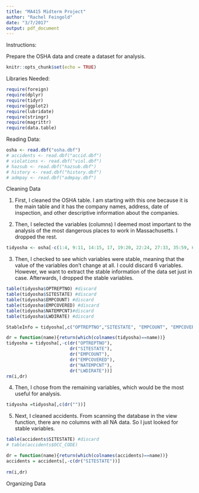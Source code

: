 ```yaml
---
title: "MA415 Midterm Project"
author: "Rachel Feingold"
date: "3/7/2017"
output: pdf_document
---
```

Instructions:

Prepare the OSHA data and create a dataset for analysis.
```r
knitr::opts_chunk$set(echo = TRUE)
```
Libraries Needed:
```r
require(foreign)
require(dplyr)
require(tidyr)
require(ggplot2)
require(lubridate)
require(stringr)
require(magrittr)
require(data.table)
```


Reading Data:
```r
osha <- read.dbf("osha.dbf")
# accidents <- read.dbf("accid.dbf")
# violations <- read.dbf("viol.dbf")
# hazsub <- read.dbf("hazsub.dbf")
# history <- read.dbf("history.dbf")
# admpay <- read.dbf("admpay.dbf")

```

Cleaning Data

1. First, I cleaned the OSHA table. I am starting with this one because it is the main table and it has the company names, address, date of inspection, and other descriptive information about the companies.

2. Then, I selected the variables (columns) I deemed most important to the analysis of the most dangerous places to work in Massachusetts. I dropped the rest. 
```r
tidyosha <- osha[-c(1:4, 9:11, 14:15, 17, 19:20, 22:24, 27:33, 35:59, 61:63, 68:77, 80:92) ]
```
3. Then, I checked to see which variables were stable, meaning that the value of the variables don't change at all. I could discard 6 variables. However, we want to extract the stable information of the data set just in case. Afterwards, I dropped the stable variables. 
```r
table(tidyosha$OPTREPTNO) #discard
table(tidyosha$SITESTATE) #discard
table(tidyosha$EMPCOUNT) #discard
table(tidyosha$EMPCOVERED) #discard
table(tidyosha$NATEMPCNT)#discard
table(tidyosha$LWDIRATE) #discard

StableInfo = tidyosha[,c("OPTREPTNO","SITESTATE", "EMPCOUNT", "EMPCOVERED", "NATEMPCNT", "LWDIRATE")][1,]

dr = function(name){return(which(colnames(tidyosha)==name))}
tidyosha = tidyosha[,-c(dr("OPTREPTNO"),
                        dr("SITESTATE"),
                        dr("EMPCOUNT"),
                        dr("EMPCOVERED"),
                        dr("NATEMPCNT"),
                        dr("LWDIRATE"))]
rm(i,dr)
```
4. Then, I chose from the remaining variables, which would be the most useful for analysis. 
```r
tidyosha =tidyosha[,c(dr(""))]

```
5. Next, I cleaned accidents. From scanning the database in the view function, there are no columns with all NA data. So I just looked for stable variables.
```r
table(accidents$SITESTATE) #discard
# table(accidents$OCC_CODE)

dr = function(name){return(which(colnames(accidents)==name))}
accidents = accidents[,-c(dr("SITESTATE"))]
               
rm(i,dr)
```
Organizing Data